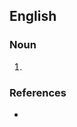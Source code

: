 ==English==

===Noun===
{{en-noun}}

# {{obsolete spelling of|hagbut|lang=en}}

===References===
* {{R:Webster 1913}}